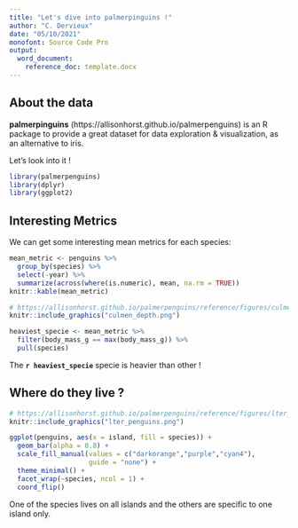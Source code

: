 ```yaml
---
title: "Let's dive into palmerpinguins !"
author: "C. Dervieux"
date: "05/10/2021"
monofont: Source Code Pro
output: 
  word_document:
    reference_doc: template.docx
---
```


## About the data

**palmerpinguins** (https://allisonhorst.github.io/palmerpenguins) is an R package to provide a great dataset for data exploration & visualization, as an alternative to iris.

Let's look into it ! 

```r
library(palmerpenguins)
library(dplyr)
library(ggplot2)
```

## Interesting Metrics

We can get some interesting mean metrics for each species:

```r
mean_metric <- penguins %>%
  group_by(species) %>%
  select(-year) %>%
  summarize(across(where(is.numeric), mean, na.rm = TRUE))
knitr::kable(mean_metric)
```

```r
# https://allisonhorst.github.io/palmerpenguins/reference/figures/culmen_depth.png
knitr::include_graphics("culmen_depth.png")
```

```r
heaviest_specie <- mean_metric %>%
  filter(body_mass_g == max(body_mass_g)) %>% 
  pull(species)
```

::: {custom-style=highlight-box}
The **`r heaviest_specie`** specie is heavier than other ! 
:::

## Where do they live ? 

```r
# https://allisonhorst.github.io/palmerpenguins/reference/figures/lter_penguins.png
knitr::include_graphics("lter_penguins.png")
```

```r
ggplot(penguins, aes(x = island, fill = species)) +
  geom_bar(alpha = 0.8) +
  scale_fill_manual(values = c("darkorange","purple","cyan4"),
                    guide = "none") +
  theme_minimal() +
  facet_wrap(~species, ncol = 1) +
  coord_flip()
```

[One of the species lives on all islands]{custom-style="Emphatically"} and the others are specific to one island only. 
